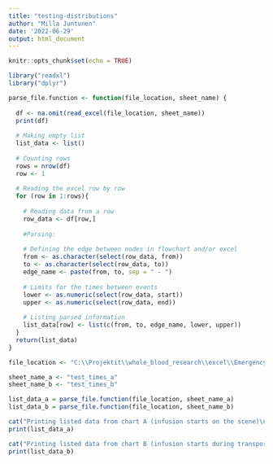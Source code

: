 ```yaml
---
title: "testing-distributions"
author: "Milla Juntunen"
date: '2022-06-29'
output: html_document
---
```


```r
knitr::opts_chunk$set(echo = TRUE)
```

```r
library("readxl")
library("dplyr")

parse_file.function <- function(file_location, sheet_name) {
  
  df <- na.omit(read_excel(file_location, sheet_name))
  print(df)
  
  # Making empty list
  list_data <- list()
  
  # Counting rows
  rows = nrow(df) 
  row <- 1
  
  # Reading the excel row by row
  for (row in 1:rows){
    
    # Reading data from a row
    row_data <- df[row,]
    
    #Parsing:
    
    # Defining the edge between nodes in flowchart and/or excel
    from <- as.character(select(row_data, from))
    to <- as.character(select(row_data, to))
    edge_name <- paste(from, to, sep = " - ")
    
    # Limits for the times between events
    lower <- as.numeric(select(row_data, start))
    upper <- as.numeric(select(row_data, end))
      
    # Listing parsed information
    list_data[row] <- list(c(from, to, edge_name, lower, upper))
  }
  return(list_data)
}

file_location <- "C:\\Projektit\\whole_blood_research\\excel\\EmergencyProcess_EdgeTimes.xlsx"

sheet_name_a <- "test_times_a"
sheet_name_b <- "test_times_b"

list_data_a = parse_file.function(file_location, sheet_name_a)
list_data_b = parse_file.function(file_location, sheet_name_b)

cat("Printing listed data from chart A (infusion starts on the scene)\n\n")
print(list_data_a)

cat("Printing listed data from chart B (infusion starts during transport)\n\n")
print(list_data_b)

```

